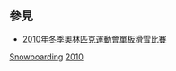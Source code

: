 ==參見==
*[[2010年冬季奧林匹克運動會單板滑雪比賽|2010年冬季奧林匹克運動會單板滑雪比賽]]
{{Commons category|2010 Winter Olympics snowboarders}}

[[Category:2010年冬季奧林匹克運動會運動員|Snowboarding]]
[[Category:各年冬季奧林匹克運動會單板滑雪運動員|2010]]